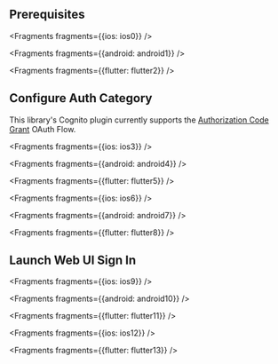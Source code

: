 ## Prerequisites


<Fragments fragments={{ios: ios0}} />


<Fragments fragments={{android: android1}} />


<Fragments fragments={{flutter: flutter2}} />

## Configure Auth Category

<Callout>

This library's Cognito plugin currently supports the [Authorization Code Grant](https://aws.amazon.com/blogs/mobile/understanding-amazon-cognito-user-pool-oauth-2-0-grants/) OAuth Flow.

</Callout>


<Fragments fragments={{ios: ios3}} />


<Fragments fragments={{android: android4}} />


<Fragments fragments={{flutter: flutter5}} />


<Fragments fragments={{ios: ios6}} />


<Fragments fragments={{android: android7}} />


<Fragments fragments={{flutter: flutter8}} />

## Launch Web UI Sign In


<Fragments fragments={{ios: ios9}} />


<Fragments fragments={{android: android10}} />


<Fragments fragments={{flutter: flutter11}} />


<Fragments fragments={{ios: ios12}} />


<Fragments fragments={{flutter: flutter13}} />